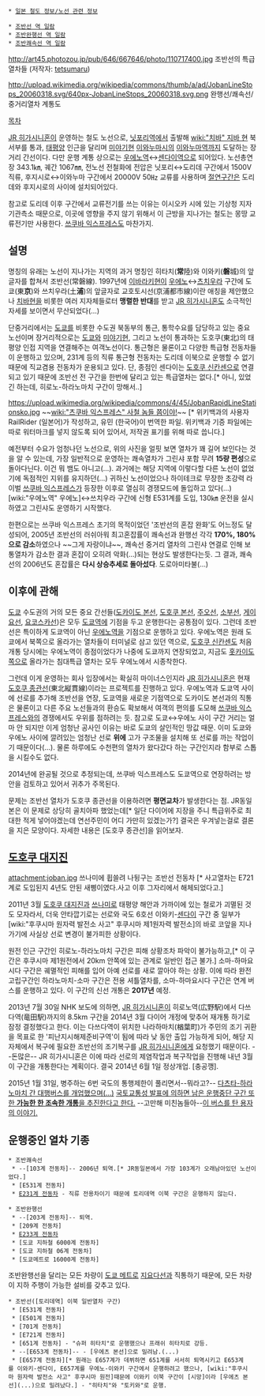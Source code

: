 {{{+1 常磐線 / Jōban Line}}}
 * [[일본 철도 정보/노선 관련 정보]]

 * [[조반선 역 일람]]
 * [[조반완행선 역 일람]]
 * [[조반쾌속선 역 일람]]

http://art45.photozou.jp/pub/646/667646/photo/110717400.jpg
조반선의 특급 열차들 (저작자: [[http://photozou.jp/photo/show/667646/110717400|tetsumaru]])

http://upload.wikimedia.org/wikipedia/commons/thumb/a/ad/JobanLineStops_20060318.svg/640px-JobanLineStops_20060318.svg.png
완행선/쾌속선/중거리열차 계통도

[[목차]]

[[JR 히가시니혼]]이 운영하는 철도 노선으로, [[닛포리역]]에서 출발해 [[wiki:"치바" 지바 현]] 북서부를 통과, [[태평양]] 인근을 달리며 [[미야기]]현 [[이와누마]]시의 [[이와누마역]]까지 도달하는 장거리 간선이다. 다만 운행 계통 상으로는 [[우에노역]]↔[[센다이역]]으로 되어있다. 노선총연장 343.1㎞, 궤간 1067㎜, 전노선 전철화에 전압은 닛포리↔도리데 구간에서 1500V 직류, 후지시로↔이와누마 구간에서 20000V 50㎐ 교류를 사용하며 [[절연구간]]은 도리데와 후지시로의 사이에 설치되어있다.

참고로 도리데 이후 구간에서 교류전기를 쓰는 이유는 이시오카 시에 있는 기상청 지자기관측소 때문으로, 이곳에 영향을 주지 않기 위해서 이 근방을 지나가는 철도는 몽땅 교류전기만 사용한다. [[쓰쿠바 익스프레스]]도 마찬가지.

== 설명 ==
명칭의 유래는 노선이 지나가는 지역의 과거 명칭인 히타치('''常'''陸)와 이와키('''磐'''城)의 앞글자를 합쳐서 조반선(常磐線). 1997년에 [[이바라키]]현이 [[우에노역|우에노]]↔[[츠치우라역|츠치우라]] 구간에 도쿄(東'''京''')와 쓰치우라(土'''浦''')의 앞글자로 교호토시선(京浦都市線)이란 애칭을 제안했으나 [[치바]]현을 비롯한 여러 지자체들로터 '''맹렬한 반대'''를 받고 [[JR 히가시니혼]]도 소극적인 자세를 보이면서 무산되었다(…)

단중거리에서는 [[도쿄]]를 비롯한 수도권 북동부의 통근, 통학수요를 담당하고 있는 중요 노선이며 장거리적으로는 [[도쿄]]와 [[미야기]]현, 그리고 노선이 통과하는 도호쿠(東北)의 태평양 인접 지역을 연결해주는 여객노선이다. 통근형은 물론이고 다양한 특급형 전동차들이 운행하고 있으며, 231계 등의 직류 통근형 전동차는 도리데 이북으로 운행할 수 없기 때문에 직교겸용 전동차가 운용되고 있다. 단, 종점인 센다이는 [[도호쿠 신칸센]]으로 연결되고 있기 때문에 조반선 전 구간을 한번에 달리고 있는 특급열차는 없다.[* 아니, 있었긴 하는데, 히로노-하라노마치 구간이 망해서..]

https://upload.wikimedia.org/wikipedia/commons/4/45/JobanRapidLineStationsko.jpg
~~[[wiki:"츠쿠바 익스프레스" 사철 놈들 쯤이야!]]~~ [* 위키백과의 사용자 RailRider (일본어)가 작성하고, 유민 (한국어)이 번역한 파일. 위키백과 기증 파일에는 따로 워터마크를 넣지 않도록 되어 있어서, 저작권 표기를 위해 따로 씁니다.] 

예전부터 수요가 엄청나던 노선으로, 위의 사진을 얼핏 보면 열차가 꽤 길어 보인다는 것을 알 수 있는데, 가장 일반적으로 운영하는 쾌속열차가 그린샤 포함 무려 '''15량 편성'''으로 돌아다닌다. 이건 뭐 뱀도 아니고(…). 과거에는 해당 지역에 이렇다할 다른 노선이 없었기에 독점적인 지위를 유지하던(…) 귀하신 노선이었으나 하이테크로 무장한 초강력 라이벌 [[쓰쿠바 익스프레스]]가 등장한 이후로 열심히 경쟁모드에 돌입하고 있다(...) [wiki:"우에노역" 우에노]↔쓰치우라 구간에 신형 E531계를 도입, 130㎞ 운전을 실시하였고 그린샤도 운영하기 시작했다.

한편으로는 쓰쿠바 익스프레스 초기의 목적이었던 '조반선의 혼잡 완화'도 어느정도 달성되어, 2005년 조반선의 러쉬아워 최고혼잡률이 쾌속선과 완행선 각각 '''170%, 180%으로 감소'''하였으나 ~~그게 자랑이냐~~, 쾌속선 중거리 열차의 그린샤 연결로 인해 보통열차가 감소한 결과 혼잡이 오히려 악화(…)되는 현상도 발생한다는듯. 그 결과, 쾌속선의 2006년도 혼잡률은 '''다시 상승추세로 돌아섰다'''. 도로아미타불(…) 

== 이후에 관해 ==
[[도쿄]] 수도권의 거의 모든 중요 간선들([[도카이도 본선]], [[도호쿠 본선]], [[주오선]], [[소부선]], [[게이요선]], [[요코스카선]])은 모두 [[도쿄역]]에 기점을 두고 운행한다는 공통점이 있다. 그런데 조반선은 특이하게 도쿄역이 아닌 [[우에노역]]을 기점으로 운행하고 있다. 우에노역은 원래 도쿄에서 북쪽으로 올라가는 열차들이 터미널로 삼고 있던 역으로, [[도호쿠 신칸센]]도 처음 개통 당시에는 우에노역이 종점이었다가 나중에 도쿄까지 연장되었고, 지금도 [[홋카이도]]쪽으로 올라가는 침대특급 열차는 모두 우에노에서 시종착한다. 

그런데 이게 운영하는 회사 입장에서는 확실히 마이너스인지라 [[JR 히가시니혼]]은 현재 [[도호쿠 종관선]](東北縦貫線)이라는 프로젝트를 진행하고 있다. 우에노역과 도쿄역 사이에 선로를 추가해 조반선을 연장, 도쿄역을 새로운 기점역으로 도카이도 본선과의 직통은 물론이고 다른 주요 노선들과의 환승도 확보해서 여객의 편의를 도모해 [[쓰쿠바 익스프레스]]와의 경쟁에서도 우위를 점하려는 듯. 참고로 도쿄↔우에노 사이 구간 거리는 얼마 안 되지만 이게 엄청난 공사인 이유는 바로 도쿄의 살인적인 땅값 때문. 이미 도쿄와 우에노 사이에 깔려있는 엄청난 선로 '''위에''' 고가 구조물을 설치해 또 선로를 까는 작업이기 때문이다(…). 물론 하루에도 수천편의 열차가 왔다갔다 하는 구간인지라 함부로 스톱을 시킬수도 없다.

2014년에 완공될 것으로 추정되는데, 쓰쿠바 익스프레스도 도쿄역으로 연장하려는 방안을 검토하고 있어서 귀추가 주목된다.

문제는 조반선 열차가 도호쿠 종관선을 이용하려면 '''평면교차'''가 발생한다는 점. JR동일본은 이 문제로 상당히 골치아파 했었는데[* 일단 다이어에 지장을 주니 특급위주로 최대한 적게 넣어야겠는데 연선주민이 어디 가만히 있겠는가?] 결국은 우겨넣는걸로 결론을 지은 모양이다. 자세한 내용은 [도호쿠 종관선]을 읽어보자.

== [[도호쿠 대지진]] ==
attachment:joban.jpg
쓰나미에 휩쓸려 나뒹구는 조반선 전동차 [* 사고열차는 E721계로 도입된지 4년도 안된 새삥이였다.사고 이후 그자리에서 해체되었다고.]

2011년 3월 [[도호쿠 대지진]]과 [[쓰나미]]로 태평양 해안과 가까이에 있는 철로가 괴멸된 것도 모자라서, 더욱 안타깝기로는 선로와 국도 6호선 이와키-[[센다이]] 구간 중 일부가 [wiki:"후쿠시마 원자력 발전소 사고" 후쿠시마 제1원자력 발전소]의 바로 코앞을 지나가기에 사실상 선로 변경이 불가피한 상황이다. 

원전 인근 구간인 히로노-하라노마치 구간은 피해 상황조차 파악이 불가능하고,[* 이 구간은 후쿠시마 제1원전에서 20km 안쪽에 있는 관계로 일반인 접근 불가.] 소마-하마요시다 구간은 궤멸적인 피해를 입어 아예 선로를 새로 깔아야 하는 상황. 이에 따라 완전 고립구간인 하라노마치-소마 구간은 전용 셔틀열차를, 소마-하마요시다 구간은 연계 버스를 운행하고 있다. 이 구간의 신선 개통은 '''2017년''' 예정.
 
2013년 7월 30일 NHK 보도에 의하면, [[JR 히가시니혼]]이 히로노역(広野駅)에서 다쓰다역(竜田駅)까지의 8.5km 구간을 2014년 3월 다이어 개정에 맞추어 재개통 하기로 잠정 결정했다고 한다. 이는 다쓰다역이 위치한 나라하마치(楢葉町)가 주민의 조기 귀환을 목표로 한 '피난지시해제준비구역'이 됨에 따라 낮 동안 출입 가능하게 되어, 해당 지자체에서 복구에 필요한 조반선의 조기복구를 [[JR 히가시니혼]]에게 요청했기 때문이다. --돈많은-- JR 히가시니혼은 이에 따라 선로의 제염작업과 복구작업을 진행해 내년 3월 이 구간을 개통한다는 계획이다. 결국 2014년 6월 1일 정상개업. [충공깽].

2015년 1월 31일, 병주하는 6번 국도의 통행제한이 풀리면서--뭐라고?-- [http://uh.dcmys.jp/m/post/618 다츠타-하라노마치 간 대행버스를 개업했으며(...)] [http://response.jp/article/2015/03/11/246272.html 국토교통성 발표에 의하면 남은 운행중단 구간 또한 '''가능한 한 조속한 개통'''을 추진한다고 한다.] --고만해 미친놈들아--[http://gall.dcinside.com/board/view/?id=hit&no=12659 이 버스를 탄 용자의 이야기.]

== 운행중인 열차 기종 ==

 * 조반쾌속선
  * --[103계 전동차]-- 2006년 퇴역.[* JR동일본에서 가장 103계가 오래남아있던 노선이었다.] 
  * [E531계 전동차]
  * [[E231계 전동차]] - 직류 전용차이기 때문에 토리데역 이북 구간은 운행하지 않는다.

 * 조반완행선
  * --[203계 전동차]-- 퇴역.
  * [209계 전동차]
  * [[E233계 전동차]]
  * [도쿄 지하철 6000계 전동차]
  * [도쿄 지하철 06계 전동차]
  * [도쿄메트로 16000계 전동차]

조반완행선을 달리는 모든 차량이 [[도쿄 메트로]] [[지요다선]]과 직통하기 때문에, 모든 차량이 지하 주행이 가능한 설비를 갖추고 있다.

 * 조반선([토리데역] 이북 일반열차 구간)
  * [E531계 전동차]
  * [E501계 전동차]
  * [701계 전동차]
  * [E721계 전동차]
  * [651계 전동차] - "슈퍼 히타치"로 운행했으나 프래쉬 히타치로 강등.
  * --[E653계 전동차]-- - [우에츠 본선]으로 밀려남.(...)
  * [E657계 전동차][* 원래는 E657계가 데뷔하면 651계를 서서히 퇴역시키고 E653계를 이와키-센다이, E657계를 우에노-이와키 구간에서 운행하려고 했으나, [wiki:"후쿠시마 원자력 발전소 사고" 후쿠시마 원전]때문에 이와키 이북 구간이 [시망]이라 [우에츠 본선](...)으로 밀려났다.] - "히타치"와 "토키와"로 운행.
